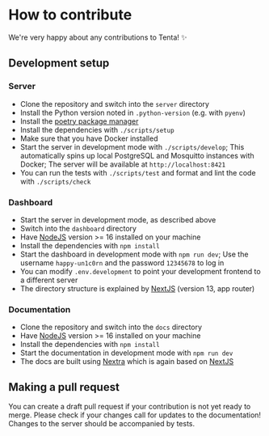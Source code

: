 # How to contribute

We're very happy about any contributions to Tenta! ✨

## Development setup

### Server

- Clone the repository and switch into the `server` directory
- Install the Python version noted in `.python-version` (e.g. with `pyenv`)
- Install the [poetry package manager](https://github.com/python-poetry/poetry)
- Install the dependencies with `./scripts/setup`
- Make sure that you have Docker installed
- Start the server in development mode with `./scripts/develop`; This automatically spins up local PostgreSQL and Mosquitto instances with Docker; The server will be available at `http://localhost:8421`
- You can run the tests with `./scripts/test` and format and lint the code with `./scripts/check`

### Dashboard

- Start the server in development mode, as described above
- Switch into the `dashboard` directory
- Have [NodeJS](https://nodejs.org/en) version >= 16 installed on your machine
- Install the dependencies with `npm install`
- Start the dashboard in development mode with `npm run dev`; Use the username `happy-un1c0rn` and the password `12345678` to log in
- You can modify `.env.development` to point your development frontend to a different server
- The directory structure is explained by [NextJS](https://nextjs.org/) (version 13, app router)

### Documentation

- Clone the repository and switch into the `docs` directory
- Have [NodeJS](https://nodejs.org/en) version >= 16 installed on your machine
- Install the dependencies with `npm install`
- Start the documentation in development mode with `npm run dev`
- The docs are built using [Nextra](https://nextra.site/) which is again based on [NextJS](https://nextjs.org/)

## Making a pull request

You can create a draft pull request if your contribution is not yet ready to merge. Please check if your changes call for updates to the documentation! Changes to the server should be accompanied by tests.
